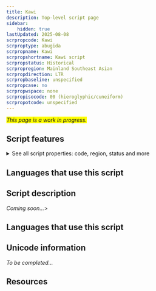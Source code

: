 ```yaml
---
title: Kawi
description: Top-level script page
sidebar:
    hidden: true
lastUpdated: 2025-08-08
scrpropcode: Kawi
scrproptype: abugida
scrpropname: Kawi
scrpropshortname: Kawi script
scrpropstatus: Historical
scrpropregion: Mainland Southeast Asian
scrpropdirection: LTR
scrpropbaseline: unspecified
scrpropcase: no
scrpropwspace: none
scrpropisocode: 00 (hieroglyphic/cuneiform)
scrpropotcode: unspecified
---
```


<span style='background-color:yellow'>_This page is a work in progress._</span>


## Script features

<details>
<summary> See all script properties: code, region, status and more</summary>
<ScriptInfo />
</details>

## Languages that use this script

<WsList script='Kawi' wsMax='5' />

## Script description

_Coming soon..._>

## Languages that use this script

<WsList script='Kawi' wsMax='5' />

## Unicode information

_To be completed..._

## Resources

<ScriptResources detailSummary='seemore' />

